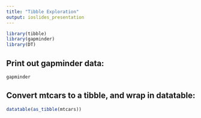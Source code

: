 ```yaml
---
title: "Tibble Exploration"
output: ioslides_presentation
---
```


```r
library(tibble)
library(gapminder)
library(DT)
```

## Print out gapminder data:
```r
gapminder
```

<!--This is a comment-->

## Convert mtcars to a tibble, and wrap in datatable:
```r
datatable(as_tibble(mtcars))
```